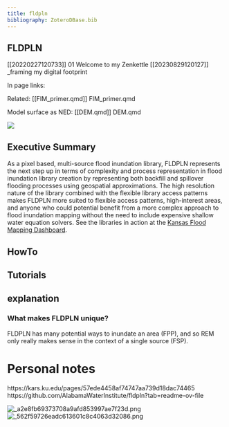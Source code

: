 ```yaml
---
title: fldpln
bibliography: ZoteroDBase.bib
---
```

::: {.content-hidden}
# FLDPLN
[[20220227120733]] 01 Welcome to my Zenkettle
[[20230829120127]] _framing my digital footprint	

In page links:

Related:
[[FIM_primer.qmd]] FIM_primer.qmd

Model surface as NED: [[DEM.qmd]] DEM.qmd

:::

![](./_fldplndshbrd.PNG)

## Executive Summary

As a pixel based, multi-source flood inundation library, FLDPLN represents the next step up in terms of complexity and process representation in flood inundation library creation by representing both backfill and spillover flooding processes using geospatial approximations.  The high resolution nature of the library combined with the flexible library access patterns makes FLDPLN more suited to flexible access patterns, high-interest areas, and anyone who could potential benefit from a more complex approach to flood inundation mapping without the need to include expensive shallow water equation solvers.  See the libraries in action at the [Kansas Flood Mapping Dashboard](https://ku.maps.arcgis.com/apps/dashboards/6de842421d3945e3ae0fe16372416b10).

::: {.content-hidden}

## HowTo


## Tutorials

## explanation
### What makes FLDPLN unique?
FLDPLN has many potential ways to inundate an area (FPP), and so REM only really makes sense in the context of a single source (FSP).

# Personal notes
https://kars.ku.edu/pages/57ede4458af74747aa739d18dac74465
https://github.com/AlabamaWaterInstitute/fldpln?tab=readme-ov-file

![_a2e8fb69373708a9afd853997ae7f23d.png](./_a2e8fb69373708a9afd853997ae7f23d.png)
![_562f59726eadc613601c8c4063d32086.png](./_562f59726eadc613601c8c4063d32086.png)

:::

